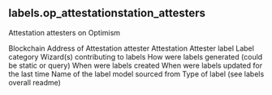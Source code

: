 ## labels.op_attestationstation_attesters 
Attestation attesters on Optimism

<ParamField path="blockchain">
Blockchain
</ParamField>
<ParamField path="address">
Address of Attestation attester
</ParamField>
<ParamField path="name">
Attestation Attester label
</ParamField>
<ParamField path="category">
Label category
</ParamField>
<ParamField path="contributor">
Wizard(s) contributing to labels
</ParamField>
<ParamField path="source">
How were labels generated (could be static or query)
</ParamField>
<ParamField path="created_at">
When were labels created
</ParamField>
<ParamField path="updated_at">
When were labels updated for the last time
</ParamField>
<ParamField path="model_name">
Name of the label model sourced from
</ParamField>
<ParamField path="label_type">
Type of label (see labels overall readme)
</ParamField>
